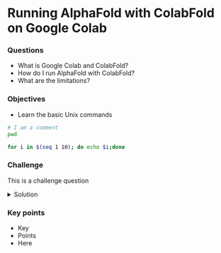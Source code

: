 # Running AlphaFold with ColabFold on Google Colab


<div class="questions">

### Questions

- What is Google Colab and ColabFold?
- How do I run AlphaFold with ColabFold?
- What are the limitations?
</div>

<div class="objectives">
  
### Objectives

- Learn the basic Unix commands

</div>

```bash
# I am a comment
pwd

for i in $(seq 1 10); do echo $i;done
```

<div class="challenge">

### Challenge 

This is a challenge question

<details>
<summary>Solution</summary>

```bash

#Declare the name of the function
echo "Joy"

```
</details>
</div>



<div class="keypoints">

### Key points

- Key
- Points
- Here

</div>
